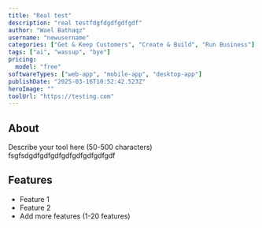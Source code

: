 ```yaml
---
title: "Real test"
description: "real testfdgfdgdfgdfgdf"
author: "Wael Bathaqz"
username: "newusername"
categories: ["Get & Keep Customers", "Create & Build", "Run Business"]
tags: ["ai", "wassup", "bye"]
pricing:
  model: "free"
softwareTypes: ["web-app", "mobile-app", "desktop-app"]
publishDate: "2025-03-16T10:52:42.523Z"
heroImage: ""
toolUrl: "https://testing.com"
---
```

## About
Describe your tool here (50-500 characters) fsgfsdgdfgdfgdfgdfgdfgdfgdfgdf

## Features
- Feature 1
- Feature 2
- Add more features (1-20 features)